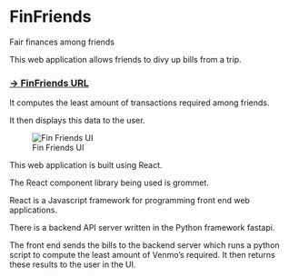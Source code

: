 # FinFriends

Fair finances among friends

This web application allows friends to divy up bills from a trip.

### [-> FinFriends URL](https://finfriends.netlify.app/)

It computes the least amount of transactions required among friends.

It then displays this data to the user.

![Fin Friends UI](./fin-friends-ui-example.png)

This web application is built using React.

The React component library being used is grommet.

React is a Javascript framework for programming front end web applications.

There is a backend API server written in the Python framework fastapi.

The front end sends the bills to the backend server which runs a python script
to compute the least amount of Venmo's required. It then returns these results
to the user in the UI.